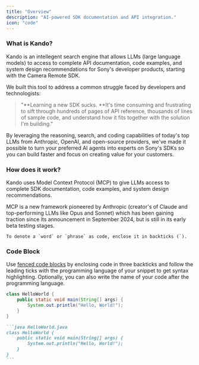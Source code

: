 ```yaml
---
title: "Overview"
description: "AI-powered SDK documentation and API integration."
icon: "code"
---
```


### What is Kando?

Kando is an intellegent search engine that allows LLMs (large language models) to access to complete API documentation, code examples, and system design recommendations for Sony's developer products, starting with the Camera Remote SDK. 

We built this tool to address a common struggle faced by developers and technologists: 

> "**Learning a new SDK sucks. **It's time consuming and frustrating to sift through hundreds of pages of API reference, thousands of lines of sample code, and understand how it fits together with the solution I'm building."

<Card title="Our Message to Developers" icon="message">
  By leveraging the reasoning, search, and coding capabilities of today's top LLMs from Anthropic, OpenAI, and open-source providers, we've made it possible to turn your preferred AI agents into experts on Sony's SDKs so you can build faster and focus on creating value for your customers.
</Card>

### How does it work?

Kando uses Model Context Protocol (MCP) to give LLMs access to complete SDK documentation, code examples, and system design recommendations.

MCP is a new framework pioneered by Anthropic (creator's of Claude and top-performing LLMs like Opus and Sonnet) which has been gaining traction since its announcement in September 2024, but is still in its early beta testing stages.

```
To denote a `word` or `phrase` as code, enclose it in backticks (`).
```

### Code Block

Use [fenced code blocks](https://www.markdownguide.org/extended-syntax/#fenced-code-blocks) by enclosing code in three backticks and follow the leading ticks with the programming language of your snippet to get syntax highlighting. Optionally, you can also write the name of your code after the programming language.

```java HelloWorld.java
class HelloWorld {
    public static void main(String[] args) {
        System.out.println("Hello, World!");
    }
}
```

````md
```java HelloWorld.java
class HelloWorld {
    public static void main(String[] args) {
        System.out.println("Hello, World!");
    }
}
```
````